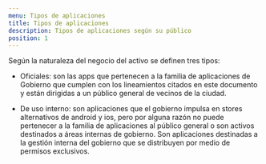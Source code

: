 ```yaml
---
menu: Tipos de aplicaciones
title: Tipos de aplicaciones
description: Tipos de aplicaciones según su público
position: 1
---
```


Según la naturaleza del negocio del activo se definen tres tipos:

- Oficiales: son las apps que pertenecen a la familia de aplicaciones de 
Gobierno que cumplen con los lineamientos citados en este documento y 
están dirigidas a un público general de vecinos de la ciudad. 

- De uso interno: son aplicaciones que el gobierno impulsa en stores alternativos de android y ios, pero por alguna razón no puede pertenecer a la familia de aplicaciones al público general o son activos destinados a áreas internas de gobierno. Son aplicaciones destinadas a la gestión interna del gobierno que se distribuyen por medio de permisos exclusivos.

